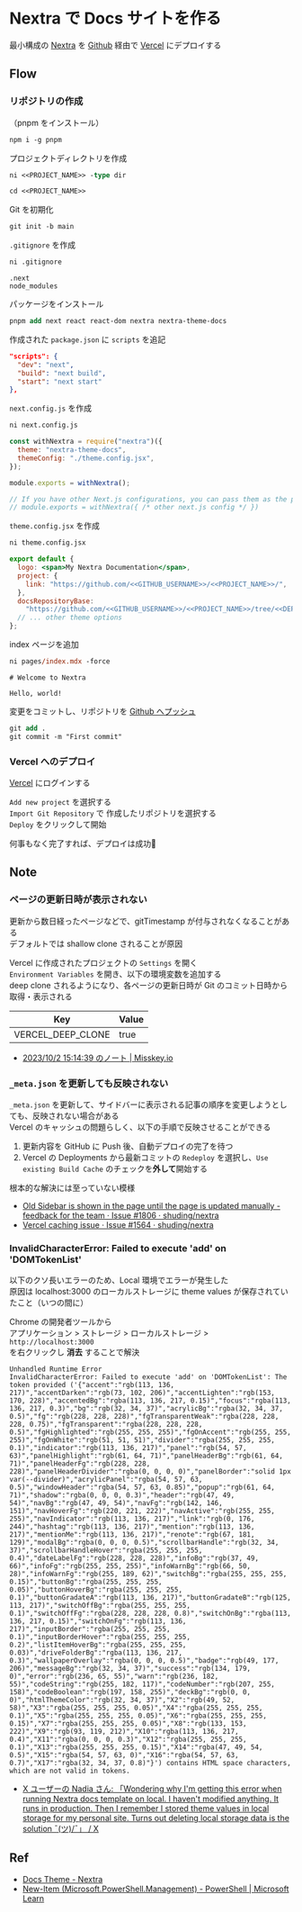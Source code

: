 # Nextra で Docs サイトを作る

最小構成の [Nextra](https://nextra.site/) を [Github](https://github.com/) 経由で [Vercel](https://vercel.com/) にデプロイする

## Flow

### リポジトリの作成

（pnpm をインストール）

```ps
npm i -g pnpm
```

プロジェクトディレクトリを作成

```ps
ni <<PROJECT_NAME>> -type dir
```

```ps
cd <<PROJECT_NAME>>
```

Git を初期化

```ps
git init -b main
```

`.gitignore` を作成

```ps
ni .gitignore
```

```.gitignore filename=".gitignore"
.next
node_modules
```

パッケージをインストール

```ps
pnpm add next react react-dom nextra nextra-theme-docs
```

作成された `package.json` に `scripts` を追記

```json filename="package.json"
"scripts": {
  "dev": "next",
  "build": "next build",
  "start": "next start"
},
```

`next.config.js` を作成

```ps
ni next.config.js
```

```js filename="next.config.js"
const withNextra = require("nextra")({
  theme: "nextra-theme-docs",
  themeConfig: "./theme.config.jsx",
});

module.exports = withNextra();

// If you have other Next.js configurations, you can pass them as the parameter:
// module.exports = withNextra({ /* other next.js config */ })
```

`theme.config.jsx` を作成

```ps
ni theme.config.jsx
```

```jsx filename="theme.config.jsx"
export default {
  logo: <span>My Nextra Documentation</span>,
  project: {
    link: "https://github.com/<<GITHUB_USERNAME>>/<<PROJECT_NAME>>/",
  },
  docsRepositoryBase:
    "https://github.com/<<GITHUB_USERNAME>>/<<PROJECT_NAME>>/tree/<<DEPLOY_BRANCH>>/",
  // ... other theme options
};
```

index ページを追加

```ps
ni pages/index.mdx -force
```

```mdx filename="pages/index.mdx"
# Welcome to Nextra

Hello, world!
```

変更をコミットし、リポジトリを [Github へプッシュ](https://docs.github.com/ja/migrations/importing-source-code/using-the-command-line-to-import-source-code/adding-locally-hosted-code-to-github#importing-a-git-repository-with-the-command-line)

```ps
git add .
git commit -m "First commit"
```

### Vercel へのデプロイ

[Vercel](https://vercel.com/) にログインする

`Add new project` を選択する\
`Import Git Repository` で 作成したリポジトリを選択する\
`Deploy` をクリックして開始

何事もなく完了すれば、デプロイは成功🎉

## Note

### ページの更新日時が表示されない

更新から数日経ったページなどで、gitTimestamp が付与されなくなることがある\
デフォルトでは shallow clone されることが原因

Vercel に作成されたプロジェクトの `Settings` を開く\
`Environment Variables` を開き、以下の環境変数を追加する\
deep clone されるようになり、各ページの更新日時が Git のコミット日時から取得・表示される

| Key               | Value |
| ----------------- | ----- |
| VERCEL_DEEP_CLONE | true  |

- [2023/10/2 15:14:39 のノート | Misskey.io](https://misskey.io/notes/9kc28mo8sk)

### `_meta.json` を更新しても反映されない

`_meta.json` を更新して、サイドバーに表示される記事の順序を変更しようとしても、反映されない場合がある\
Vercel のキャッシュの問題らしく、以下の手順で反映させることができる

1. 更新内容を GitHub に Push 後、自動デプロイの完了を待つ
2. Vercel の Deployments から最新コミットの `Redeploy` を選択し、`​Use existing Build Cache` のチェックを**外して**開始する

根本的な解決には至っていない模様

- [Old Sidebar is shown in the page until the page is updated manually - feedback for the team · Issue #1806 · shuding/nextra](https://github.com/shuding/nextra/issues/1806)
- [Vercel caching issue · Issue #1564 · shuding/nextra](https://github.com/shuding/nextra/issues/1564)

### InvalidCharacterError: Failed to execute 'add' on 'DOMTokenList'

以下のクソ長いエラーのため、Local 環境でエラーが発生した\
原因は localhost:3000 のローカルストレージに theme values が保存されていたこと（いつの間に）

Chrome の開発者ツールから\
アプリケーション > ストレージ > ローカルストレージ > `http://localhost:3000`\
を右クリックし **消去** することで解決

```text
Unhandled Runtime Error
InvalidCharacterError: Failed to execute 'add' on 'DOMTokenList': The token provided ('{"accent":"rgb(113, 136, 217)","accentDarken":"rgb(73, 102, 206)","accentLighten":"rgb(153, 170, 228)","accentedBg":"rgba(113, 136, 217, 0.15)","focus":"rgba(113, 136, 217, 0.3)","bg":"rgb(32, 34, 37)","acrylicBg":"rgba(32, 34, 37, 0.5)","fg":"rgb(228, 228, 228)","fgTransparentWeak":"rgba(228, 228, 228, 0.75)","fgTransparent":"rgba(228, 228, 228, 0.5)","fgHighlighted":"rgb(255, 255, 255)","fgOnAccent":"rgb(255, 255, 255)","fgOnWhite":"rgb(51, 51, 51)","divider":"rgba(255, 255, 255, 0.1)","indicator":"rgb(113, 136, 217)","panel":"rgb(54, 57, 63)","panelHighlight":"rgb(61, 64, 71)","panelHeaderBg":"rgb(61, 64, 71)","panelHeaderFg":"rgb(228, 228, 228)","panelHeaderDivider":"rgba(0, 0, 0, 0)","panelBorder":"solid 1px var(--divider)","acrylicPanel":"rgba(54, 57, 63, 0.5)","windowHeader":"rgba(54, 57, 63, 0.85)","popup":"rgb(61, 64, 71)","shadow":"rgba(0, 0, 0, 0.3)","header":"rgb(47, 49, 54)","navBg":"rgb(47, 49, 54)","navFg":"rgb(142, 146, 151)","navHoverFg":"rgb(220, 221, 222)","navActive":"rgb(255, 255, 255)","navIndicator":"rgb(113, 136, 217)","link":"rgb(0, 176, 244)","hashtag":"rgb(113, 136, 217)","mention":"rgb(113, 136, 217)","mentionMe":"rgb(113, 136, 217)","renote":"rgb(67, 181, 129)","modalBg":"rgba(0, 0, 0, 0.5)","scrollbarHandle":"rgb(32, 34, 37)","scrollbarHandleHover":"rgba(255, 255, 255, 0.4)","dateLabelFg":"rgb(228, 228, 228)","infoBg":"rgb(37, 49, 66)","infoFg":"rgb(255, 255, 255)","infoWarnBg":"rgb(66, 50, 28)","infoWarnFg":"rgb(255, 189, 62)","switchBg":"rgba(255, 255, 255, 0.15)","buttonBg":"rgba(255, 255, 255, 0.05)","buttonHoverBg":"rgba(255, 255, 255, 0.1)","buttonGradateA":"rgb(113, 136, 217)","buttonGradateB":"rgb(125, 113, 217)","switchOffBg":"rgba(255, 255, 255, 0.1)","switchOffFg":"rgba(228, 228, 228, 0.8)","switchOnBg":"rgba(113, 136, 217, 0.15)","switchOnFg":"rgb(113, 136, 217)","inputBorder":"rgba(255, 255, 255, 0.1)","inputBorderHover":"rgba(255, 255, 255, 0.2)","listItemHoverBg":"rgba(255, 255, 255, 0.03)","driveFolderBg":"rgba(113, 136, 217, 0.3)","wallpaperOverlay":"rgba(0, 0, 0, 0.5)","badge":"rgb(49, 177, 206)","messageBg":"rgb(32, 34, 37)","success":"rgb(134, 179, 0)","error":"rgb(236, 65, 55)","warn":"rgb(236, 182, 55)","codeString":"rgb(255, 182, 117)","codeNumber":"rgb(207, 255, 158)","codeBoolean":"rgb(197, 158, 255)","deckBg":"rgb(0, 0, 0)","htmlThemeColor":"rgb(32, 34, 37)","X2":"rgb(49, 52, 58)","X3":"rgba(255, 255, 255, 0.05)","X4":"rgba(255, 255, 255, 0.1)","X5":"rgba(255, 255, 255, 0.05)","X6":"rgba(255, 255, 255, 0.15)","X7":"rgba(255, 255, 255, 0.05)","X8":"rgb(133, 153, 222)","X9":"rgb(93, 119, 212)","X10":"rgba(113, 136, 217, 0.4)","X11":"rgba(0, 0, 0, 0.3)","X12":"rgba(255, 255, 255, 0.1)","X13":"rgba(255, 255, 255, 0.15)","X14":"rgba(47, 49, 54, 0.5)","X15":"rgba(54, 57, 63, 0)","X16":"rgba(54, 57, 63, 0.7)","X17":"rgba(32, 34, 37, 0.8)"}') contains HTML space characters, which are not valid in tokens.
```

- [X ユーザーの Nadia さん: 「Wondering why I'm getting this error when running Nextra docs template on local. I haven't modified anything. It runs in production. Then I remember I stored theme values in local storage for my personal site. Turns out deleting local storage data is the solution ¯\(ツ)/¯」 / X](https://twitter.com/nadiannis/status/1672962849562570753)

## Ref

- [Docs Theme - Nextra](https://nextra.site/docs/docs-theme/start)
- [New-Item (Microsoft.PowerShell.Management) - PowerShell | Microsoft Learn](https://learn.microsoft.com/en-us/powershell/module/microsoft.powershell.management/new-item)

